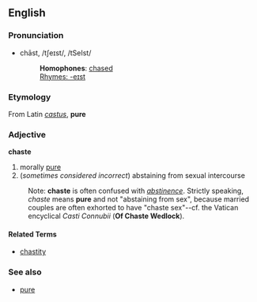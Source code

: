 ==English==
===Pronunciation===
*chāst, /tʃeɪst/, /tSeIst/
*:'''Homophones''': [[chased]]
*:[[Rhymes:English:eɪst|Rhymes: -eɪst]]

===Etymology===
From Latin ''[[castus]]'', '''pure'''

===Adjective===
'''chaste'''

# morally [[pure]]
# (''sometimes considered incorrect'') abstaining from sexual intercourse

:Note: '''chaste''' is often confused with ''[[abstinence]]''.  Strictly speaking, ''chaste'' means '''pure''' and not "abstaining from sex", because married couples are often exhorted to have "chaste sex"--cf. the Vatican encyclical ''Casti Connubii'' ('''Of Chaste Wedlock''').

====Related Terms====
*[[chastity]]

===See also===
*[[pure]]